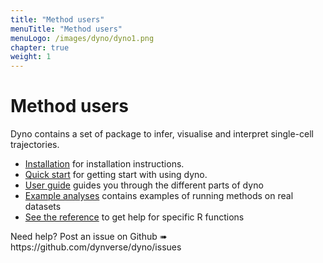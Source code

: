 ```yaml
---
title: "Method users"
menuTitle: "Method users"
menuLogo: /images/dyno/dyno1.png
chapter: true
weight: 1
---
```


# Method users

Dyno contains a set of package to infer, visualise and interpret single-cell trajectories.

* [Installation](1-installation) for installation instructions.
* [Quick start](2-quick_start) for getting start with using dyno.
* [User guide](3-user-guide) guides you through the different parts of dyno
* [Example analyses](4-example_analyses) contains examples of running methods on real datasets
* [See the reference](../reference) to get help for specific R functions

Need help? Post an issue on Github ➠ https://github.com/dynverse/dyno/issues
